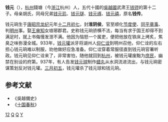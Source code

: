 '''钱元{{ruby|珦|xiàng}}'''（{{bd|889年||937年|catIdx=Q}}），[[杭州|杭州]]錢塘（今[[浙江|浙江]]杭州）人，五代十國的[[吳越國|吳越國]]武肃王[[钱镠|钱镠]]的第十二子。母亲胡氏，同母兄弟[[钱元玑|钱元玑]]、[[钱元璲|钱元璲]]、[[钱元琢|钱元琢]]、[[钱元禧|钱元禧]]，原名'''钱传{{ruby|珦|xiàng}}'''。

钱元珦生于[[唐昭宗|唐昭宗]][[龙纪|龙纪]]元年[[十二月初七|十二月初七]]，封'''淮阴侯'''，官至顺化[[节度使|节度使]]、[[同平章事|同平章事]]、判[[明州|明州]]事。娶[[王审知|王审知]]女琅琊郡君。史称钱元珦骄横不法，每当有求于国王却得不到满足时，就上书侮慢发泄不满。他因为恼怒一个属吏，便把他放在铁床上烤炙，焦臭之味弥漫全城。933年，[[钱元瓘|钱元瓘]]派牙将湖州人[[仰仁诠|仰仁诠]]到明州召他，仰仁诠的左右担心钱元珦难以制服，劝他做好应急准备。仰仁诠穿着常服径直到钱元珦官署听政。钱元珦见仰仁诠来了，非常害怕，随他就回到[[杭州|杭州]]，被钱元瓘废黜为[[庶民|庶民]]，幽禁在别设的府第。937年，有人告发[[钱元球|钱元球]]制作[[蜡|蜡]][[丸|丸]]从水洞流进流出，与钱元珦密谋策划反对钱元瓘。[[三月初五|三月初五]]，钱元瓘杀了钱元球和钱元珦。

==参考文献==
*《吳越備史》
*《[[十国春秋|十国春秋]]》

[[Category:钱镠儿子|12]]
[[Category:五代十国官员|Q]]
[[Category:杭州人|Q]]
[[Category:钱姓|Y]]